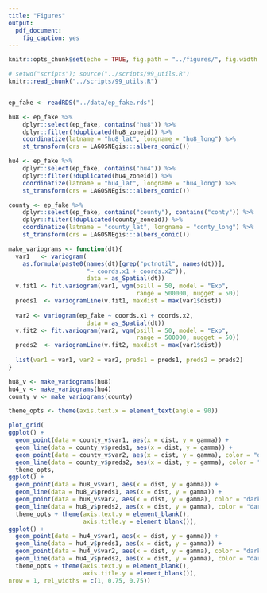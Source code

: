 ```yaml
---
title: "Figures"
output:
  pdf_document:
    fig_caption: yes
---
```


```r
knitr::opts_chunk$set(echo = TRUE, fig.path = "../figures/", fig.width = 5, fig.height = 6)
```

```r
# setwd("scripts"); source("../scripts/99_utils.R")
knitr::read_chunk("../scripts/99_utils.R")
```

```r

```

```r
ep_fake <- readRDS("../data/ep_fake.rds")

hu8 <- ep_fake %>%
    dplyr::select(ep_fake, contains("hu8")) %>%
    dplyr::filter(!duplicated(hu8_zoneid)) %>%
    coordinatize(latname = "hu8_lat", longname = "hu8_long") %>%
    st_transform(crs = LAGOSNEgis:::albers_conic())

hu4 <- ep_fake %>%
    dplyr::select(ep_fake, contains("hu4")) %>%
    dplyr::filter(!duplicated(hu4_zoneid)) %>%
    coordinatize(latname = "hu4_lat", longname = "hu4_long") %>%
    st_transform(crs = LAGOSNEgis:::albers_conic())

county <- ep_fake %>%
    dplyr::select(ep_fake, contains("county"), contains("conty")) %>%
    dplyr::filter(!duplicated(county_zoneid)) %>%
    coordinatize(latname = "county_lat", longname = "conty_long") %>%
    st_transform(crs = LAGOSNEgis:::albers_conic())

make_variograms <- function(dt){
  var1   <- variogram(
    as.formula(paste0(names(dt)[grep("pctnotil", names(dt))], 
                      "~ coords.x1 + coords.x2")), 
                      data = as_Spatial(dt))
  v.fit1 <- fit.variogram(var1, vgm(psill = 50, model = "Exp", 
                                    range = 500000, nugget = 50))
  preds1  <- variogramLine(v.fit1, maxdist = max(var1$dist))
  
  var2 <- variogram(ep_fake ~ coords.x1 + coords.x2, 
                      data = as_Spatial(dt))
  v.fit2 <- fit.variogram(var2, vgm(psill = 50, model = "Exp", 
                                    range = 500000, nugget = 50))
  preds2  <- variogramLine(v.fit2, maxdist = max(var1$dist))  
  
  list(var1 = var1, var2 = var2, preds1 = preds1, preds2 = preds2)
}  

hu8_v <- make_variograms(hu8)
hu4_v <- make_variograms(hu4)
county_v <- make_variograms(county)

theme_opts <- theme(axis.text.x = element_text(angle = 90))

plot_grid(
ggplot() +
  geom_point(data = county_v$var1, aes(x = dist, y = gamma)) +
  geom_line(data = county_v$preds1, aes(x = dist, y = gamma)) + 
  geom_point(data = county_v$var2, aes(x = dist, y = gamma), color = "darkgreen") + 
  geom_line(data = county_v$preds2, aes(x = dist, y = gamma), color = "darkgreen") +
  theme_opts, 
ggplot() +
  geom_point(data = hu8_v$var1, aes(x = dist, y = gamma)) +
  geom_line(data = hu8_v$preds1, aes(x = dist, y = gamma)) + 
  geom_point(data = hu8_v$var2, aes(x = dist, y = gamma), color = "darkgreen") + 
  geom_line(data = hu8_v$preds2, aes(x = dist, y = gamma), color = "darkgreen") +
  theme_opts + theme(axis.text.y = element_blank(), 
                     axis.title.y = element_blank()),
ggplot() +
  geom_point(data = hu4_v$var1, aes(x = dist, y = gamma)) +
  geom_line(data = hu4_v$preds1, aes(x = dist, y = gamma)) + 
  geom_point(data = hu4_v$var2, aes(x = dist, y = gamma), color = "darkgreen") + 
  geom_line(data = hu4_v$preds2, aes(x = dist, y = gamma), color = "darkgreen") + 
  theme_opts + theme(axis.text.y = element_blank(), 
                     axis.title.y = element_blank()),
nrow = 1, rel_widths = c(1, 0.75, 0.75))

```
